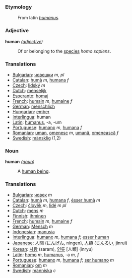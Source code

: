 === Etymology ===

:From latin ''[[humanus]]''.

=== Adjective ===

'''human''' ''([[adjective]])''
:Of or belonging to the [[species]] ''homo sapiens''.

=== Translations ===

*[[Bulgarian]]: [[човешки]] ''m'', ''pl''
*[[Catalan]]: [[humà]] ''m'', [[humana]] ''f''
*[[Czech]]: [[lidský]] ''m''
*[[Dutch]]: [[menselijk]]
*[[Esperanto]]: [[homaj]]
*[[French]]: [[humain]] ''m'', [[humaine]] ''f''
*[[German]]: [[menschlich]]
*[[Hungarian]]: [[ember]]
*[[Interlingua]]: human
*[[Latin]]: [[humanus]], -a, -um
*[[Portuguese]]: [[humano]] ''m'', [[humana]] ''f''
*[[Romanian]]: [[uman]], [[omenesc]] ''m'', [[umană]], [[omenească]] ''f''
*[[Swedish]]: [[mänsklig]] (1,2)

=== Noun ===

'''human''' ''([[noun]])''
:A [[human being]].

=== Translations ===

*[[Bulgarian]]: [[човек]] ''m''
*[[Catalan]]: [[humà]] ''m'', [[humana]] ''f'', [[ésser humà]] ''m'' 
*[[Czech]]: [[člověk]] ''m'', [[lidé]] ''m pl''
*[[Dutch]]: [[mens]] ''m''
*[[Finnish]]: [[ihminen]]
*[[French]]: [[humain]] ''m'', [[humaine]] ''f''
*[[German]]: [[Mensch]] ''m''
*[[Indonesian]]: [[manusia]]
*[[Interlingua]]: [[humano]] ''m'', [[humana]] ''f''; [[esser human]]
*[[Japanese]]: [[人間]] ([[にんげん]], ningen),  [[人類]] ([[じんるい]], jinrui)
*[[Korean]]: [[사람]] (saram), [[인류]] [人類] (inryu)
*[[Latin]]: [[homo]] ''m'', [[humanus]], -a ''m, f''
*[[Portuguese]]: [[humano]] ''m'', [[humana]] ''f''; [[ser humano]] ''m''
*[[Romanian]]: [[om]] ''m''
*[[Swedish]]: [[människa]] ''c''